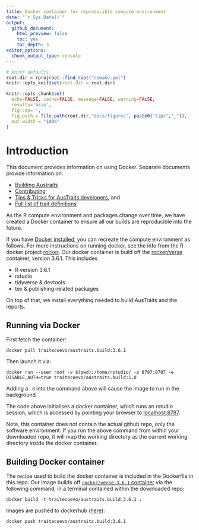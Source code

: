 ```yaml
---
title: Docker container for reproducible compute environment 
date: "`r Sys.Date()`"
output:
  github_document:
    html_preview: false
    toc: yes
    toc_depth: 3
editor_options:
  chunk_output_type: console
---
```


<!-- TipsTricks.md is generated from TipsTricks.Rmd Please edit that file -->

```r
# knitr defaults
root.dir = rprojroot::find_root("remake.yml")
knitr::opts_knit$set(root.dir = root.dir)

knitr::opts_chunk$set(
  echo=FALSE, cache=FALSE, message=FALSE, warning=FALSE,
  results='asis',
  fig.cap='', 
  fig.path = file.path(root.dir,"docs/figures", paste0("tips","_")),
  out.width = "100%"
)
```

# Introduction

This document provides information on using Docker. Separate documents provide information on: 

- [Building Austraits](Building.md)
- [Contributing](Contributing.md)
- [Tips & Tricks for AusTraits developers](TipTricks.md), and
- [Full list of trait definitions](Trait_definitions.md)


As the R compute environment and packages change over time, we have created a Docker container to ensure all our builds are reproducible into the future. 

If you have [Docker installed](https://hub.docker.com), you can recreate the compute environment as follows. For more instructions on running docker, see the info from the R docker project [rocker](https://hub.docker.com/r/rocker/rstudio). Our docker container is build off the [rocker/verse](https://hub.docker.com/r/rocker/verse) container, version 3.6.1. This includes

- R version 3.6.1
- rstudio
- tidyverse & devtools
- tex & publishing-related packages

On top of that, we install everything needed to build AusTraits and the reports. 

## Running via Docker

First fetch the container:

```
docker pull traitecoevo/austraits.build:3.6.1
```

Then launch it via:

```
docker run --user root -v $(pwd):/home/rstudio/ -p 8787:8787 -e DISABLE_AUTH=true traitecoevo/austraits.build:1.0
```

Adding a `-d` into the command above will cause the image to run in the background. 

The code above initialises a docker container, which runs an rstudio session, which is accessed by pointing your browser to [localhost:8787](http://localhost:8787). 

Note, this container does not contain the actual github repo, only the software environment. If you run the above command from within your downloaded repo, it will map the working directory as the current working directory inside the docker container.

## Building Docker container

The recipe used to build the docker container is included in the Dockerfile in this repo. Our image builds off [`rocker/verse:3.6.1` container](https://hub.docker.com/r/rocker/verse) via the following command, in a terminal contained within the downloaded repo:

```
docker build -t traitecoevo/austraits.build:3.6.1 .
```

Images are pushed to dockerhub ([here](https://cloud.docker.com/u/traitecoevo/repository/docker/traitecoevo/austraits.build)):

```
docker push traitecoevo/austraits.build:3.6.1
```

